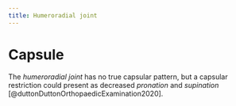 ```yaml
---
title: Humeroradial joint
---
```



# Capsule

The <i>humeroradial joint</i> has no true capsular pattern, but a capsular restriction could present as decreased <i>pronation</i> and <i>supination</i> [@duttonDuttonOrthopaedicExamination2020].
